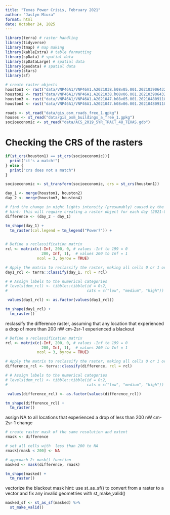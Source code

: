 ```yaml
---
title: "Texas Power Crisis, February 2021"
author: "Jaslyn Miura"
format: html
date: October 24, 2025
---
```


```r
library(terra) # raster handling
library(tidyverse)
library(tmap) # map making
library(kableExtra) # table formatting
library(spData) # spatial data
library(spDataLarge) # spatial data
library(geodata) # spatial data
library(stars)
library(sf)
```


```r

# create raster objects
houston1 <- rast("data/VNP46A1/VNP46A1.A2021038.h08v05.001.2021039064328.tif")
houston2 <- rast("data/VNP46A1/VNP46A1.A2021038.h08v06.001.2021039064329.tif")
houston3 <- rast("data/VNP46A1/VNP46A1.A2021047.h08v05.001.2021048091106.tif")
houston4 <- rast("data/VNP46A1/VNP46A1.A2021047.h08v06.001.2021048091105.tif")

roads <- st_read("data/gis_osm_roads_free_1.gpkg")
houses <- st_read("data/gis_osm_buildings_a_free_1.gpkg")
socioeconomic <- st_read("data/ACS_2019_5YR_TRACT_48_TEXAS.gdb")

```

# Checking the CRS of the rasters

```r
if(st_crs(houston1) == st_crs(socioeconomic)){
  print("it's a match!")
} else {
  print("crs does not a match")
}

socioeconomic <- st_transform(socioeconomic, crs = st_crs(houston1))
```

```r

day_1 <- merge(houston1, houston2)
day_2 <- merge(houston3, houston4)

# find the change in night lights intensity (presumably) caused by the storm
# hint: this will require creating a raster object for each day (2021-02-07 and 2021-02-16)
difference <- (day_2 - day_1)

```

```r
tm_shape(day_1) + 
  tm_raster(col.legend = tm_legend("Power?")) + 
  
```

```r

# Define a reclassification matrix
rcl <- matrix(c(-Inf, 200, 0, # values -Inf to 199 = 0
                200, Inf, 1),  # values 200 to Inf = 1
              ncol = 3, byrow = TRUE)

# Apply the matrix to reclassify the raster, making all cells 0 or 1 or 2
day1_rcl <- terra::classify(day_1, rcl = rcl)

# # Assign labels to the numerical categories
# levels(dem_rcl) <- tibble::tibble(id = 0:2, 
#                                   cats = c("low", "medium", "high"))

 values(day1_rcl) <- as.factor(values(day1_rcl))

tm_shape(day1_rcl) +
  tm_raster()

```

reclassify the difference raster, assuming that any location that experienced a drop of more than 200 nW cm-2sr-1 experienced a blackout
```r

# Define a reclassification matrix
rcl <- matrix(c(-Inf, 200, 0, # values -Inf to 199 = 0
                200, Inf, 1),  # values 200 to Inf = 1
              ncol = 3, byrow = TRUE)

# Apply the matrix to reclassify the raster, making all cells 0 or 1 or 2
difference_rcl <- terra::classify(difference, rcl = rcl)

# # Assign labels to the numerical categories
# levels(dem_rcl) <- tibble::tibble(id = 0:2, 
#                                   cats = c("low", "medium", "high"))

 values(difference_rcl) <- as.factor(values(difference_rcl))

tm_shape(difference_rcl) +
  tm_raster()


```

assign NA to all locations that experienced a drop of less than 200 nW cm-2sr-1 change
```r

# create raster mask of the same resolution and extent
rmask <- difference

# set all cells with  less than 200 to NA
rmask[rmask < 200] <- NA

# approach 2: mask() function
masked <- mask(difference, rmask) 

tm_shape(masked) +
  tm_raster()

```

vectorize the blackout mask
hint: use st_as_sf() to convert from a raster to a vector and fix any invalid geometries with st_make_valid()
```r

masked_sf <- st_as_sf(masked) %>% 
  st_make_valid()

```

